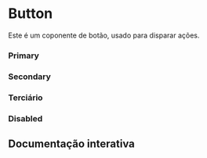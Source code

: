 
<Meta of={Story} />

# Button

Este é um coponente de botão, usado para disparar ações.

### Primary
<Canvas of={Story.Primary} />


### Secondary
<Canvas of={Story.Secondary} />

### Terciário
<Canvas of={Story.Tertiary} />

### Disabled
<Canvas of={Story.Disabled} />

## Documentação interativa
<Primary />
<Controls />
